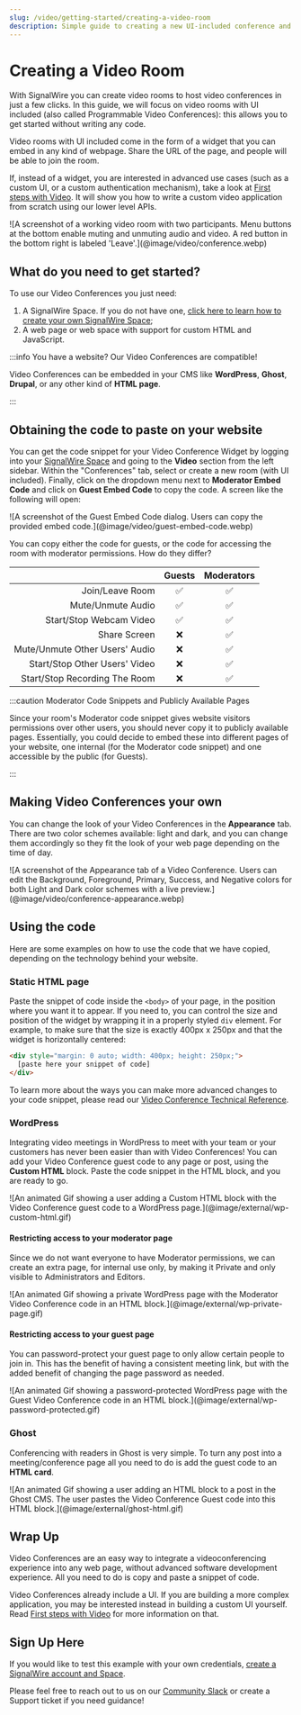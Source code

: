 ```yaml
---
slug: /video/getting-started/creating-a-video-room
description: Simple guide to creating a new UI-included conference and embedding it.
---
```


# Creating a Video Room

With SignalWire you can create video rooms to host video conferences in just a
few clicks. In this guide, we will focus on video rooms with UI included (also
called Programmable Video Conferences): this allows you to get started without
writing any code.

Video rooms with UI included come in the form of a widget that you can embed in
any kind of webpage. Share the URL of the page, and people will be able to join
the room.

If, instead of a widget, you are interested in advanced use cases (such as a
custom UI, or a custom authentication mechanism), take a look at [First steps with Video](../video-first-steps/index.mdx). It will show you how to write a custom
video application from scratch using our lower level APIs.


<Frame caption="You can embed the Video Conference widget in any kind of webpage just by pasting a code snippet.">
  ![A screenshot of a working video room with two participants. Menu buttons at the bottom enable muting and unmuting audio and video. A red button in the bottom right is labeled 'Leave'.](@image/video/conference.webp)
</Frame>

## What do you need to get started?

To use our Video Conferences you just need:

1. A SignalWire Space. If you do not have one, [click here to learn how to create your own SignalWire Space](/platform/dashboard/getting-started/signing-up-for-a-space);
2. A web page or web space with support for custom HTML and JavaScript.

:::info You have a website? Our Video Conferences are compatible!

Video Conferences can be embedded in your CMS like **WordPress**, **Ghost**, **Drupal**, or any other kind of **HTML page**.

:::

## Obtaining the code to paste on your website

You can get the code snippet for your Video Conference Widget by logging into
your [SignalWire Space](https://signalwire.com/signin) and going to the
**Video** section from the left sidebar. Within the "Conferences" tab, select or
create a new room (with UI included). Finally, click on the dropdown menu next to
**Moderator Embed Code** and click on **Guest Embed Code** to copy the code. A
screen like the following will open:

<Frame caption="Guest Embed Code Snippet">
  ![A screenshot of the Guest Embed Code dialog. Users can copy the provided embed code.](@image/video/guest-embed-code.webp)
</Frame>

You can copy either the code for guests, or the code for accessing the room with moderator permissions. How do they differ?

|                                | Guests | Moderators |
| -----------------------------: | :----: | :--------: |
|                Join/Leave Room |   ✅   |     ✅     |
|              Mute/Unmute Audio |   ✅   |     ✅     |
|        Start/Stop Webcam Video |   ✅   |     ✅     |
|                   Share Screen |   ❌   |     ✅     |
| Mute/Unmute Other Users' Audio |   ❌   |     ✅     |
|  Start/Stop Other Users' Video |   ❌   |     ✅     |
|  Start/Stop Recording The Room |   ❌   |     ✅     |

:::caution Moderator Code Snippets and Publicly Available Pages

Since your room's Moderator code snippet gives website visitors permissions over other users, you should never copy it to publicly available pages. Essentially, you could decide to embed these into different pages of your website, one internal (for the Moderator code snippet) and one accessible by the public (for Guests).

:::

## Making Video Conferences your own

You can change the look of your Video Conferences in the **Appearance** tab. There are two color schemes available: light and dark, and you can change them accordingly so they fit the look of your web page depending on the time of day.

<Frame caption="Video Conference Appearance Tab">
  ![A screenshot of the Appearance tab of a Video Conference. Users can edit the Background, Foreground, Primary, Success, and Negative colors for both Light and Dark color schemes with a live preview.](@image/video/conference-appearance.webp)
</Frame>

## Using the code

Here are some examples on how to use the code that we have copied, depending on the technology behind your website.

### Static HTML page

Paste the snippet of code inside the `<body>` of your page, in the position where you want it to appear. If you need to, you can control the size and position of the widget by wrapping it in a properly styled `div` element. For example, to make sure that the size is exactly 400px x 250px and that the widget is horizontally centered:

```html
<div style="margin: 0 auto; width: 400px; height: 250px;">
  [paste here your snippet of code]
</div>
```

To learn more about the ways you can make more advanced changes to your code snippet, please read our [Video Conference Technical Reference](/video/getting-started/video-conferences#technical-reference).

### WordPress

Integrating video meetings in WordPress to meet with your team or your customers has never been easier than with Video Conferences! You can add your Video Conference guest code to any page or post, using the **Custom HTML** block. Paste the code snippet in the HTML block, and you are ready to go.

<Frame caption="How to add a Custom HTML Block to a page or post.">
  ![An animated Gif showing a user adding a Custom HTML block with the Video Conference guest code to a WordPress page.](@image/external/wp-custom-html.gif)
</Frame>

#### Restricting access to your moderator page

Since we do not want everyone to have Moderator permissions, we can create an extra page, for internal use only, by making it Private and only visible to Administrators and Editors.

<Frame caption="How to make a page private.">
  ![An animated Gif showing a private WordPress page with the Moderator Video Conference code in an HTML block.](@image/external/wp-private-page.gif)
</Frame>

#### Restricting access to your guest page

You can password-protect your guest page to only allow certain people to join in. This has the benefit of having a consistent meeting link, but with the added benefit of changing the page password as needed.

<Frame caption="How to password-protect a page.">
  ![An animated Gif showing a password-protected WordPress page with the Guest Video Conference code in an HTML block.](@image/external/wp-password-protected.gif)
</Frame>

### Ghost

Conferencing with readers in Ghost is very simple. To turn any post into a meeting/conference page all you need to do is add the guest code to an **HTML card**.

<Frame caption="How to add the code snippet to a post using the HTML card.">
  ![An animated Gif showing a user adding an HTML block to a post in the Ghost CMS. The user pastes the Video Conference Guest code into this HTML block.](@image/external/ghost-html.gif)
</Frame>

## Wrap Up

Video Conferences are an easy way to integrate a videoconferencing experience into any web page, without advanced software development experience. All you need to do is copy and paste a snippet of code.

Video Conferences already include a UI. If you are building a more complex
application, you may be interested instead in building a custom UI yourself.
Read [First steps with Video](../video-first-steps/index.mdx) for more information on
that.

## Sign Up Here

If you would like to test this example with your own credentials, [create a SignalWire account and Space](https://signalwire.com/signups/new).

Please feel free to reach out to us on our [Community Slack](https://signalwire.community/) or create a Support ticket if you need guidance!
